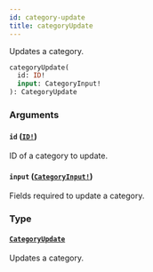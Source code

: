 ```yaml
---
id: category-update
title: categoryUpdate
---
```


Updates a category.

```graphql
categoryUpdate(
  id: ID!
  input: CategoryInput!
): CategoryUpdate

```

### Arguments

#### `id` ([`ID!`](/developer/api-reference/scalars/id.mdx))

ID of a category to update.

#### `input` ([`CategoryInput!`](/developer/api-reference/inputs/category-input.mdx))

Fields required to update a category.

### Type

#### [`CategoryUpdate`](/developer/api-reference/objects/category-update.mdx)

Updates a category.
